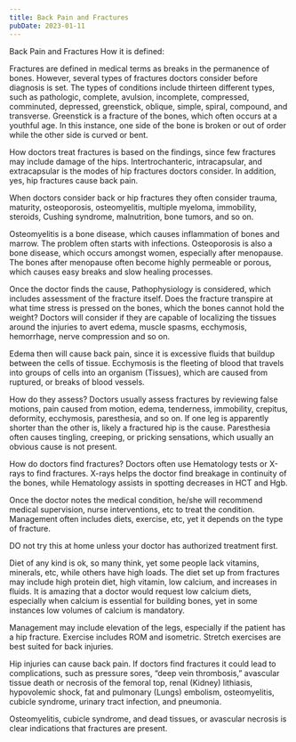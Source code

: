 ```yaml
---
title: Back Pain and Fractures
pubDate: 2023-01-11
---
```


Back Pain and Fractures 
How it is defined: 

Fractures are defined in medical terms as breaks in the permanence of bones. However, several types of fractures doctors consider before diagnosis is set. The types of conditions include thirteen different types, such as pathologic, complete, avulsion, incomplete, compressed, comminuted, depressed, greenstick, oblique, simple, spiral, compound, and transverse. Greenstick is a fracture of the bones, which often occurs at a youthful age. In this instance, one side of the bone is broken or out of order while the other side is curved or bent. 

How doctors treat fractures is based on the findings, since few fractures may include damage of the hips. Intertrochanteric, intracapsular, and extracapsular is the modes of hip fractures doctors consider. In addition, yes, hip fractures cause back pain. 

When doctors consider back or hip fractures they often consider trauma, maturity, osteoporosis, osteomyelitis, multiple myeloma, immobility, steroids, Cushing syndrome, malnutrition, bone tumors, and so on. 

Osteomyelitis is a bone disease, which causes inflammation of bones and marrow. The problem often starts with infections. Osteoporosis is also a bone disease, which occurs amongst women, especially after menopause. The bones after menopause often become highly permeable or porous, which causes easy breaks and slow healing processes. 

Once the doctor finds the cause, Pathophysiology is considered, which includes assessment of the fracture itself. Does the fracture transpire at what time stress is pressed on the bones, which the bones cannot hold the weight? Doctors will consider if they are capable of localizing the tissues around the injuries to avert edema, muscle spasms, ecchymosis, hemorrhage, nerve compression and so on. 

Edema then will cause back pain, since it is excessive fluids that buildup between the cells of tissue. Ecchymosis is the fleeting of blood that travels into groups of cells into an organism (Tissues), which are caused from ruptured, or breaks of blood vessels. 

How do they assess? 
Doctors usually assess fractures by reviewing false motions, pain caused from motion, edema, tenderness, immobility, crepitus, deformity, ecchymosis, paresthesia, and so on. If one leg is apparently shorter than the other is, likely a fractured hip is the cause. Paresthesia often causes tingling, creeping, or pricking sensations, which usually an obvious cause is not present. 

How do doctors find fractures? 
Doctors often use Hematology tests or X-rays to find fractures. X-rays helps the doctor find breakage in continuity of the bones, while Hematology assists in spotting decreases in HCT and Hgb. 

Once the doctor notes the medical condition, he/she will recommend medical supervision, nurse interventions, etc to treat the condition. Management often includes diets, exercise, etc, yet it depends on the type of fracture. 

DO not try this at home unless your doctor has authorized treatment first. 

Diet of any kind is ok, so many think, yet some people lack vitamins, minerals, etc, while others have high loads. The diet set up from fractures may include high protein diet, high vitamin, low calcium, and increases in fluids. It is amazing that a doctor would request low calcium diets, especially when calcium is essential for building bones, yet in some instances low volumes of calcium is mandatory. 

Management may include elevation of the legs, especially if the patient has a hip fracture. Exercise includes ROM and isometric. Stretch exercises are best suited for back injuries. 

Hip injuries can cause back pain. If doctors find fractures it could lead to complications, such as pressure sores, “deep vein thrombosis,” avascular tissue death or necrosis of the femoral top, renal (Kidney) lithiasis, hypovolemic shock, fat and pulmonary (Lungs) embolism, osteomyelitis, cubicle syndrome, urinary tract infection, and pneumonia.  

Osteomyelitis, cubicle syndrome, and dead tissues, or avascular necrosis is clear indications that fractures are present.